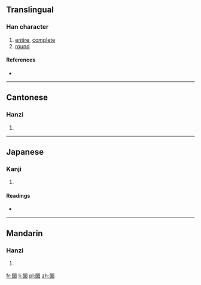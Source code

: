 ==Translingual==

===Han character===
{{Han char|rn=31|rad=囗|as=23|sn=26|four=6090<sub>4</sub>|canj=田女火木 (WVFD)|ids=⿴[[囗]][[䜌]]}}

# [[entire]], [[complete]]
# [[round]]

====References====
* {{Han ref|kx=0221.191|dkj=04866|dj=0453.220|hdz=10727.160|uh=571E|ud=22302|bh=F96B|bd=63851}}

----

==Cantonese==

===Hanzi===
{{yue-hanzi|jyut=|y=lyun4}}

# {{defn|lang=yue|sort=囗23}}

----

==Japanese==

===Kanji===
{{ja-kanji|grade=|rs=囗23}}

# {{defn|lang=ja|sort=囗23}}

====Readings====
* {{ja-readings|on=[[らん]] (ran)|kun=}}

----

==Mandarin==

===Hanzi===
{{cmn-hanzi|pin=[[luán]] ([[luan2]])|wg=luan<sup>2</sup>}}

# {{defn|lang=cmn|sort=囗23}}

[[fr:圞]]
[[li:圞]]
[[pl:圞]]
[[zh:圞]]